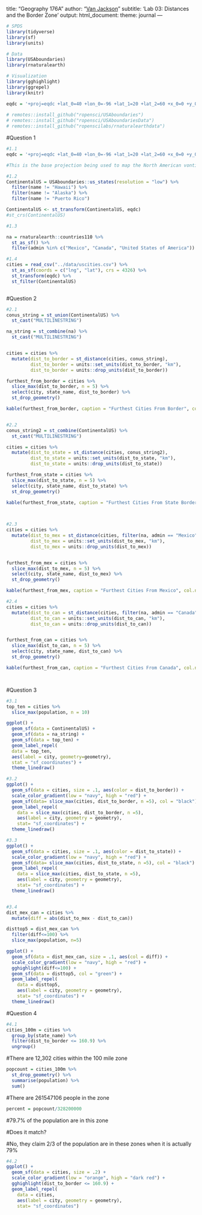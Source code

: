 title: "Geography 176A"
author: "[Van Jackson](https://van-jackson.github.io)"
subtitle: 'Lab 03: Distances and the Border Zone'
output:
  html_document:
    theme: journal
---
```r
# SPDS
library(tidyverse)
library(sf)
library(units)

# Data
library(USAboundaries)
library(rnaturalearth)

# Visualization
library(gghighlight)
library(ggrepel)
library(knitr)
```

```r
eqdc = '+proj=eqdc +lat_0=40 +lon_0=-96 +lat_1=20 +lat_2=60 +x_0=0 +y_0=0 +datum=NAD83 +units=m +no_defs'
 
# remotes::install_github("ropensci/USAboundaries")
# remotes::install_github("ropensci/USAboundariesData")
# remotes::install_github("ropenscilabs/rnaturalearthdata")
```





#Question 1
```r
#1.1
eqdc = '+proj=eqdc +lat_0=40 +lon_0=-96 +lat_1=20 +lat_2=60 +x_0=0 +y_0=0 +datum=NAD83 +units=m +no_defs'

#This is the base projection being used to map the North American vontinent for this lab. 

#1.2
ContinentalUS = USAboundaries::us_states(resolution = "low") %>% 
  filter(name != "Hawaii") %>% 
  filter(name != "Alaska") %>% 
  filter(name != "Puerto Rico")

ContinentalUS <- st_transform(ContinentalUS, eqdc)
#st_crs(ContinentalUS)

#1.3

na = rnaturalearth::countries110 %>% 
  st_as_sf() %>% 
  filter(admin %in% c("Mexico", "Canada", "United States of America")) %>%   st_transform(eqdc)

#1.4
cities = read_csv("../data/uscities.csv") %>% 
  st_as_sf(coords = c("lng", "lat"), crs = 4326) %>% 
  st_transform(eqdc) %>% 
  st_filter(ContinentalUS)



```


#Question 2
```r
#2.1
conus_string = st_union(ContinentalUS) %>% 
  st_cast("MULTILINESTRING")

na_string = st_combine(na) %>% 
  st_cast("MULTILINESTRING")


cities = cities %>% 
  mutate(dist_to_border = st_distance(cities, conus_string),
         dist_to_border = units::set_units(dist_to_border, "km"),
         dist_to_border = units::drop_units(dist_to_border))

furthest_from_border = cities %>% 
  slice_max(dist_to_border, n = 5) %>% 
  select(city, state_name, dist_to_border) %>% 
  st_drop_geometry()

kable(furthest_from_border, caption = "Furthest Cities From Border", col.names = c ("City", "State", "Distance"))


#2.2
conus_string2 = st_combine(ContinentalUS) %>% 
  st_cast("MULTILINESTRING")

cities = cities %>% 
  mutate(dist_to_state = st_distance(cities, conus_string2),
         dist_to_state = units::set_units(dist_to_state, "km"),
         dist_to_state = units::drop_units(dist_to_state))

furthest_from_state = cities %>% 
  slice_max(dist_to_state, n = 5) %>% 
  select(city, state_name, dist_to_state) %>% 
  st_drop_geometry()

kable(furthest_from_state, caption = "Furthest Cities From State Border", col.names = c ("City", "State", "Distance"))


  
#2.3
cities = cities %>% 
  mutate(dist_to_mex = st_distance(cities, filter(na, admin == "Mexico")),
         dist_to_mex = units::set_units(dist_to_mex, "km"),
         dist_to_mex = units::drop_units(dist_to_mex))


furthest_from_mex = cities %>% 
  slice_max(dist_to_mex, n = 5) %>% 
  select(city, state_name, dist_to_mex) %>% 
  st_drop_geometry()

kable(furthest_from_mex, caption = "Furthest Cities From Mexico", col.names = c ("City", "State", "Distance"))

#2.4
cities = cities %>% 
  mutate(dist_to_can = st_distance(cities, filter(na, admin == "Canada")),
         dist_to_can = units::set_units(dist_to_can, "km"),
         dist_to_can = units::drop_units(dist_to_can))


furthest_from_can = cities %>% 
  slice_max(dist_to_can, n = 5) %>% 
  select(city, state_name, dist_to_can) %>% 
  st_drop_geometry()

kable(furthest_from_can, caption = "Furthest Cities From Canada", col.names = c ("City", "State", "Distance"))




```



#Question 3
```r
#3.1
top_ten = cities %>% 
  slice_max(population, n = 10)

ggplot() + 
  geom_sf(data = ContinentalUS) + 
  geom_sf(data = na_string) +
  geom_sf(data = top_ten) +
  geom_label_repel(
  data = top_ten,
  aes(label = city, geometry=geometry),
  stat = "sf_coordinates") +
  theme_linedraw()
```


```r
#3.2
ggplot() +
  geom_sf(data = cities, size = .1, aes(color = dist_to_border)) +
  scale_color_gradient(low = "navy", high = "red") +
  geom_sf(data= slice_max(cities, dist_to_border, n =5), col = "black") +
  geom_label_repel(
    data = slice_max(cities, dist_to_border, n =5),
    aes(label = city, geometry = geometry),
    stat= "sf_coordinates") +
  theme_linedraw()
```
```r
#3.3
ggplot() +
  geom_sf(data = cities, size = .1, aes(color = dist_to_state)) +
  scale_color_gradient(low = "navy", high = "red") +
  geom_sf(data= slice_max(cities, dist_to_state, n =5), col = "black") +
  geom_label_repel(
    data = slice_max(cities, dist_to_state, n =5),
    aes(label = city, geometry = geometry),
    stat= "sf_coordinates") +
  theme_linedraw()



```


```r
#3.4
dist_mex_can = cities %>% 
  mutate(diff = abs(dist_to_mex - dist_to_can))

disttop5 = dist_mex_can %>% 
  filter(diff<=100) %>% 
  slice_max(population, n=5)

ggplot() +
  geom_sf(data = dist_mex_can, size = .1, aes(col = diff)) +
  scale_color_gradient(low = "navy", high = "red") +
  gghighlight(diff<=100) + 
  geom_sf(data = disttop5, col = "green") +
  geom_label_repel(
    data = disttop5,
    aes(label = city, geometry = geometry),
    stat= "sf_coordinates") +
  theme_linedraw()
```


#Question 4
```r
#4.1
cities_100m = cities %>% 
  group_by(state_name) %>% 
  filter(dist_to_border <= 160.9) %>% 
  ungroup()
```

#There are 12,302 cities within the 100 mile zone

```r
popcount = cities_100m %>% 
  st_drop_geometry() %>% 
  summarise(population) %>% 
  sum()

```
#There are 261547106 people in the zone



```r
percent = popcount/328200000

```

#79.7% of the population are in this zone


#Does it match? 

#No, they claim 2/3 of the population are in these zones when it is actually 79%






```r
#4.2
ggplot() + 
  geom_sf(data = cities, size = .2) + 
  scale_color_gradient(low = "orange", high = "dark red") +
  gghighlight(dist_to_border <= 160.9) +
  geom_label_repel(
    data = cities,
    aes(label = city, geometry = geometry),
    stat= "sf_coordinates")


 






```












